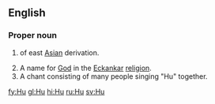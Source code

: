 {{also|Appendix:Variations of "hu"}}
==English==

===Proper noun===
{{en-proper noun}}

# {{surname|common|from=Chinese|dot=}} of east [[Asia]]n derivation.
# A name for [[God]] in the [[Eckankar]] [[religion]].
# A chant consisting of many people singing "Hu" together.

[[fy:Hu]]
[[gl:Hu]]
[[hi:Hu]]
[[ru:Hu]]
[[sv:Hu]]